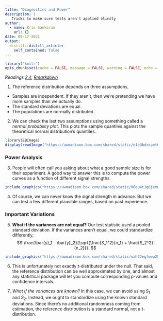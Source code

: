 ```yaml
---
title: "Diagnostics and Power"
description: |
   Tricks to make sure tests aren't applied blindly
author:
  - name: Kris Sankaran
    url: {}
date: 09-17-2021
output:
  distill::distill_article:
    self_contained: false
---
```



```r
library("knitr")
opts_chunk$set(cache = FALSE, message = FALSE, warning = FALSE, echo = TRUE)
```

_Readings [2.4](), [Rmarkdown]()_

1. The reference distribution depends on three assumptions,
* Samples are independent. If they aren’t, then we’re pretending we have more
samples than we actually do.
* The standard deviations are equal.
* The populations are normally distributed.


2. We can check the last two assumptions using something called a _normal
probability plot_. This plots the sample quantiles against the theoretical normal
distribution's quantiles.

```r
library(EBImage)
display(readImage("https://uwmadison.box.com/shared/static/n1a3bdzspet06ibsd1yebc1r6w7kzf3o.png"))
```

### Power Analysis

3. People will often call you asking about what a good sample size is for their
experiment. A good way to answer this is to compute the power curves as a
function of different signal strengths.

```r
include_graphics("https://uwmadison.box.com/shared/static/06qu4t1q6jemmwto01vgd95jtzd0if3e.png")
```

4. Of course, we can never know the signal strength in advance. But we can test
a few different plausible ranges, based on past experience.

### Important Variations

5. __What if the variances are not equal?__
Our test statistic used a pooled standard deviation. If the variances aren’t
equal, we could standardize differently,
$$
\frac{\bar{y}_1 - \bar{y}_2}{\sqrt{\frac{S_1^2}{n_1} + \frac{S_2^2}{n_2}}}.
$$

```r
include_graphics("https://uwmadison.box.com/shared/static/uzh72egfwwp251xzac932cej6kna1woz.png")
```


6. This is unfortunately not exactly $t$-distributed under the null. That said,
the reference distribution can be well approximated by one, and almost any
statistical package will let you compute corresponding $p$-values and confidence
intervals.

7. _What if the variances are known?_ In this case, we can avoid using $S_1$ and
$S_2$. Instead, we ought to standardize using the known standard deviations.
Since there’s no additional randomness coming from estimation, the reference
distribution is a standard normal, not a $t$-distribution.
